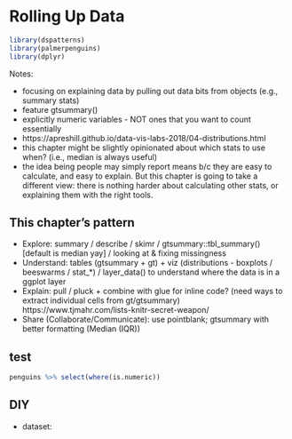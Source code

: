 # Rolling Up Data

```r
library(dspatterns)
library(palmerpenguins)
library(dplyr)
```


Notes: 

- focusing on explaining data by pulling out data bits from objects (e.g., summary stats)
- feature gtsummary()
- explicitly numeric variables - NOT ones that you want to count essentially
- https://apreshill.github.io/data-vis-labs-2018/04-distributions.html
- this chapter might be slightly opinionated about which stats to use when? (i.e., median is always useful)
- the idea being people may simply report means b/c they are easy to calculate, and easy to explain. But this chapter is going to take a different view: there is nothing harder about calculating other stats, or explaining them with the right tools.

## This chapter's pattern

- Explore: summary / describe / skimr /  gtsummary::tbl_summary() [default is median yay] / looking at & fixing missingness
- Understand: tables (gtsummary + gt) + viz (distributions - boxplots / beeswarms / stat_*) / layer_data() to understand where the data is in a ggplot layer
- Explain: pull / pluck + combine with glue for inline code? (need ways to extract individual cells from gt/gtsummary) https://www.tjmahr.com/lists-knitr-secret-weapon/
- Share (Collaborate/Communicate): use pointblank; gtsummary with better formatting (Median (IQR))

## test


```r
penguins %>% select(where(is.numeric))
```

## DIY

- dataset: 

